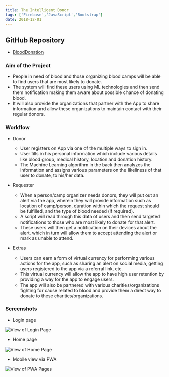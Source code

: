 ```yaml
---
title: The Intelligent Donor
tags: ['Firebase','JavaScript','Bootstrap']
date: 2018-12-01
---
```


## GitHub Repository
- [BloodDonation](https://github.com/Amorpheuz/BloodDonation)

### Aim of the Project
- People in need of blood and those organizing blood camps will be able to find users that are most likely to donate. 
- The system will find these users using ML technologies and then send them notification making them aware about possible chance of donating blood. 
- It will also provide the organizations that partner with the App to share information and allow these organizations to maintain contact with their regular donors. 

### Workflow

- Donor
    - User registers on App via one of the multiple ways to sign in. 
    - User fills in his personal information which include various details like blood group, medical history, location and donation history. 
    - The Machine Learning algorithm in the back then analyzes the information and assigns various parameters on the likeliness of that user to donate, to his/her data. 

- Requester
    - When a person/camp organizer needs donors, they will put out an alert via the app, wherein they will provide information such as location of camp/person, duration within which the request should be fulfilled, and the type of blood needed (if required). 
    - A script will read through this data of users and then send targeted notifications to those who are most likely to donate for that alert. 
    - These users will then get a notification on their devices about the alert, which in turn will allow them to accept attending the alert or mark as unable to attend. 

- Extras
    - Users can earn a form of virtual currency for performing various actions for the app, such as sharing an alert on social media, getting users registered to the app via a referral link, etc. 
    - This virtual currency will allow the app to have high user retention by providing a way for the app to engage users. 
    - The app will also be partnered with various charities/organizations fighting for cause related to blood and provide them a direct way to donate to these charities/organizations. 

### Screenshots

- Login page
<Image src='../../images/project-images/donation-login.jpg' alt='View of Login Page'/>

- Home page
<Image src='../../images/project-images/donation-home.jpg' alt='View of Home Page'/>

- Mobile view via PWA
<Image src='../../images/project-images/donation-pwa.jpg' alt='View of PWA Pages'/>
